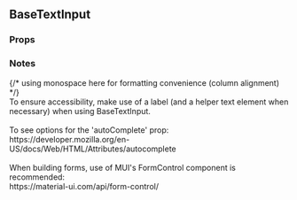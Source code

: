 

<div>
  <h2>BaseTextInput</h2>
  <h3 style={{ position: 'relative', top: '20px' }}>Props</h3>
  <div style={{ marginBottom: '-11px' }}>
    <Props of={BaseTextInput} />
  </div>
  <h3 style={{ marginBottom: '17px' }}>Notes</h3>
  {/* using monospace here for formatting convenience (column alignment) */}
  <div style={{ fontFamily: 'monospace' }}>
    To ensure accessibility, make use of a label (and a helper text element when necessary) when
    using BaseTextInput.
    <br />
    <br />
    To see options for the 'autoComplete' prop:
    <br />
    <span style={docsLinkStyles}>https://developer.mozilla.org/en-US/docs/Web/HTML/Attributes/autocomplete</span>
    <br />
    <br />
    When building forms, use of MUI's FormControl component is recommended:
    <br />
    <span style={docsLinkStyles}>https://material-ui.com/api/form-control/</span>
  </div>
</div>
